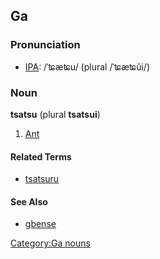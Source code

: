 ==Ga==
===Pronunciation===
* [[Wiktionary:Pronunciation_key|IPA]]: /ˈʨæʨu/ (plural /ˈʨæʨŭi/)

===Noun===
'''tsatsu''' (plural '''tsatsui''')
# [[Ant]]

====Related Terms====
* [[tsatsuru]]

====See Also====
* [[gbense]]

[[Category:Ga nouns]]